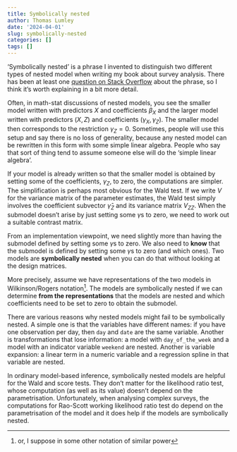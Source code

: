```yaml
---
title: Symbolically nested
author: Thomas Lumley
date: '2024-04-01'
slug: symbolically-nested
categories: []
tags: []
---
```


'Symbolically nested' is a phrase I invented to distinguish two different types of nested model when writing my book about survey analysis. There has been at least one [question on Stack Overflow](https://stats.stackexchange.com/questions/435893/what-is-a-symbolically-nested-model) about the phrase, so I think it's worth explaining in a bit more detail.

Often, in math-stat discussions of nested models, you see the smaller model written with predictors $X$ and coefficients $\beta_X$ and the larger model written with predictors $(X,Z)$ and coefficients $(\gamma_X, \gamma_Z)$. The smaller model then corresponds to the restriction $\gamma_Z=0$. Sometimes, people will use this setup and say there is no loss of generality, because any nested model can be rewritten in this form with some simple linear algebra. People who say that sort of thing tend to assume someone else will do the 'simple linear algebra'.

If your model is already written so that the smaller model is obtained by setting some of the coefficients, $\gamma_Z$, to zero, the computations are simpler. The simplification is perhaps most obvious for the Wald test. If we write $V$ for the variance matrix of the parameter estimates, the Wald test simply involves the coefficient subvector $\hat\gamma_Z$ and its variance matrix $V_{ZZ}$.  When the submodel doesn't arise by just setting some $\gamma$s to zero, we need to work out a suitable contrast matrix. 

From an implementation viewpoint, we need slightly more than having the submodel defined by setting some $\gamma$s to zero. We also need to **know** that the submodel is defined by setting some $\gamma$s to zero (and which ones).  Two models are **symbolically nested** when you can do that without looking at the design matrices. 


More precisely, assume we have representations of the two models in Wilkinson/Rogers notation^[or, I suppose in some other notation of similar power]. The models are symbolically nested if we can determine **from the representations** that the models are nested and which coefficients need to be set to zero to obtain the submodel.  

There are various reasons why nested models might fail to be symbolically nested. A simple one is that the variables have different names: if you have one observation per day, then `day` and `date` are the same variable.  Another is transformations that lose information: a model with `day_of_the_week` and a model with an indicator variable `weekend` are nested. Another is variable expansion: a linear term in a numeric variable and a regression spline in that variable are nested. 

In ordinary model-based inference, symbolically nested models are helpful for the Wald and score tests. They don't matter for the likelihood ratio test, whose computation (as well as its value) doesn't depend on the parametrisation.  Unfortunately, when analysing complex surveys, the computations for Rao-Scott working likelihood ratio test do depend on the parametrisation of the model and it does help if the models are symbolically nested.
